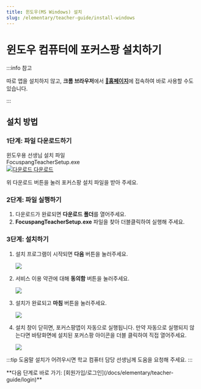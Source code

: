```yaml
---
title: 윈도우(MS Windows) 설치
slug: /elementary/teacher-guide/install-windows
---
```



# 윈도우 컴퓨터에 포커스팡 설치하기

:::info 참고

따로 앱을 설치하지 않고, **크롬 브라우저**에서 [**🔗홈페이지**](https://teacher.focuspang.com)에 접속하여 바로 사용할 수도 있습니다.

:::

## 설치 방법

### 1단계: 파일 다운로드하기

<div class="fp-download-container fp-download-green">
  <div>
    <div class="fp-download-title">윈도우용 선생님 설치 파일</div>
    <div class="fp-download-desc">FocuspangTeacherSetup.exe</div>
  </div>
  <a
    class="fp-download-button"
    href="https://obj-g-1.ktcloud.com/focuspang-media/downloads/FocuspangTeacherSetup.exe"
  >
    <img
      class="fp-download-icon"
      src="/img/download-white-icon.svg"
      alt="다운로드"
    />
    다운로드
  </a>
</div>

위 다운로드 버튼을 눌러 포커스팡 설치 파일을 받아 주세요.

### 2단계: 파일 실행하기

1. 다운로드가 완료되면 **다운로드 폴더**를 열어주세요.
2. **FocuspangTeacherSetup.exe** 파일을 찾아 더블클릭하여 실행해 주세요.

### 3단계: 설치하기

1. 설치 프로그램이 시작되면 **다음** 버튼을 눌러주세요.

   <Image src="/img/kr/elementary/teacher/11-001.png" size="md" />

2. 서비스 이용 약관에 대해 **동의함** 버튼을 눌러주세요.

   <Image src="/img/kr/elementary/teacher/11-02.png" size="md" />

3. 설치가 완료되고 **마침** 버튼을 눌러주세요.

   <Image src="/img/kr/elementary/teacher/11-03.png" size="md" />

4. 설치 창이 닫히면, 포커스팡앱이 자동으로 실행됩니다. 만약 자동으로 실행되지 않는다면 바탕화면에 설치된 포커스팡 아이콘을 더블 클릭하여 직접 열어주세요.

   <Image src="/img/kr/elementary/teacher/11-04.png" size="lg" />

:::tip 도움말
설치가 어려우시면 학교 컴퓨터 담당 선생님께 도움을 요청해 주세요.
:::

<div class="link-center">
  **다음 단계로 바로 가기:
  [회원가입/로그인](/docs/elementary/teacher-guide/login)**
</div>
